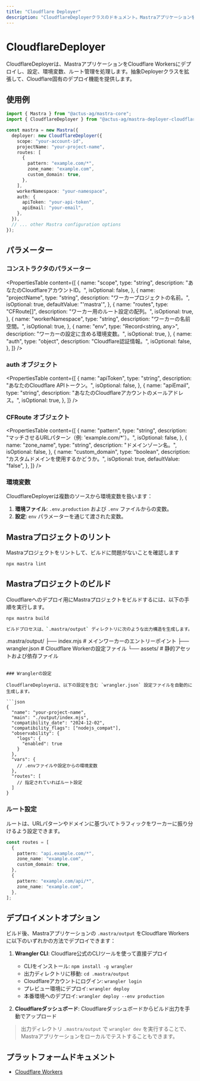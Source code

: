 ```yaml
---
title: "Cloudflare Deployer"
description: "CloudflareDeployerクラスのドキュメント。MastraアプリケーションをCloudflare Workersにデプロイします。"
---
```


# CloudflareDeployer

CloudflareDeployerは、MastraアプリケーションをCloudflare Workersにデプロイし、設定、環境変数、ルート管理を処理します。抽象Deployerクラスを拡張して、Cloudflare固有のデプロイ機能を提供します。

## 使用例

```typescript
import { Mastra } from "@actus-ag/mastra-core";
import { CloudflareDeployer } from "@actus-ag/mastra-deployer-cloudflare";

const mastra = new Mastra({
  deployer: new CloudflareDeployer({
    scope: "your-account-id",
    projectName: "your-project-name",
    routes: [
      {
        pattern: "example.com/*",
        zone_name: "example.com",
        custom_domain: true,
      },
    ],
    workerNamespace: "your-namespace",
    auth: {
      apiToken: "your-api-token",
      apiEmail: "your-email",
    },
  }),
  // ... other Mastra configuration options
});
```

## パラメーター

### コンストラクタのパラメーター

<PropertiesTable
  content={[
    {
      name: "scope",
      type: "string",
      description: "あなたのCloudflareアカウントID。",
      isOptional: false,
    },
    {
      name: "projectName",
      type: "string",
      description: "ワーカープロジェクトの名前。",
      isOptional: true,
      defaultValue: "'mastra'",
    },
    {
      name: "routes",
      type: "CFRoute[]",
      description: "ワーカー用のルート設定の配列。",
      isOptional: true,
    },
    {
      name: "workerNamespace",
      type: "string",
      description: "ワーカーの名前空間。",
      isOptional: true,
    },
    {
      name: "env",
      type: "Record<string, any>",
      description: "ワーカーの設定に含める環境変数。",
      isOptional: true,
    },
    {
      name: "auth",
      type: "object",
      description: "Cloudflare認証情報。",
      isOptional: false,
    },
  ]}
/>

### auth オブジェクト

<PropertiesTable
  content={[
    {
      name: "apiToken",
      type: "string",
      description: "あなたのCloudflare APIトークン。",
      isOptional: false,
    },
    {
      name: "apiEmail",
      type: "string",
      description: "あなたのCloudflareアカウントのメールアドレス。",
      isOptional: true,
    },
  ]}
/>

### CFRoute オブジェクト

<PropertiesTable
  content={[
    {
      name: "pattern",
      type: "string",
      description: "マッチさせるURLパターン（例: 'example.com/*'）。",
      isOptional: false,
    },
    {
      name: "zone_name",
      type: "string",
      description: "ドメインゾーン名。",
      isOptional: false,
    },
    {
      name: "custom_domain",
      type: "boolean",
      description: "カスタムドメインを使用するかどうか。",
      isOptional: true,
      defaultValue: "false",
    },
  ]}
/>

### 環境変数

CloudflareDeployerは複数のソースから環境変数を扱います：

1. **環境ファイル**: `.env.production` および `.env` ファイルからの変数。
2. **設定**: `env` パラメーターを通じて渡された変数。

## Mastraプロジェクトのリント

Mastraプロジェクトをリントして、ビルドに問題がないことを確認します

```bash
npx mastra lint
```

## Mastraプロジェクトのビルド

Cloudflareへのデプロイ用にMastraプロジェクトをビルドするには、以下の手順を実行します。

```bash
npx mastra build

ビルドプロセスは、`.mastra/output` ディレクトリに次のような出力構造を生成します。

```

.mastra/output/
├── index.mjs # メインワーカーのエントリーポイント
├── wrangler.json # Cloudflare Workerの設定ファイル
└── assets/ # 静的アセットおよび依存ファイル

````

### Wranglerの設定

CloudflareDeployerは、以下の設定を含む `wrangler.json` 設定ファイルを自動的に生成します。

```json
{
  "name": "your-project-name",
  "main": "./output/index.mjs",
  "compatibility_date": "2024-12-02",
  "compatibility_flags": ["nodejs_compat"],
  "observability": {
    "logs": {
      "enabled": true
    }
  },
  "vars": {
    // .envファイルや設定からの環境変数
  },
  "routes": [
    // 指定されていればルート設定
  ]
}
````

### ルート設定

ルートは、URLパターンやドメインに基づいてトラフィックをワーカーに振り分けるよう設定できます。

```typescript
const routes = [
  {
    pattern: "api.example.com/*",
    zone_name: "example.com",
    custom_domain: true,
  },
  {
    pattern: "example.com/api/*",
    zone_name: "example.com",
  },
];
```

## デプロイメントオプション

ビルド後、Mastraアプリケーションの `.mastra/output` をCloudflare Workersに以下のいずれかの方法でデプロイできます：

1. **Wrangler CLI**: Cloudflare公式のCLIツールを使って直接デプロイ

   - CLIをインストール: `npm install -g wrangler`
   - 出力ディレクトリに移動: `cd .mastra/output`
   - Cloudflareアカウントにログイン: `wrangler login`
   - プレビュー環境にデプロイ: `wrangler deploy`
   - 本番環境へのデプロイ: `wrangler deploy --env production`

2. **Cloudflareダッシュボード**: Cloudflareダッシュボードからビルド出力を手動でアップロード

> 出力ディレクトリ `.mastra/output` で `wrangler dev` を実行することで、Mastraアプリケーションをローカルでテストすることもできます。

## プラットフォームドキュメント

- [Cloudflare Workers](https://developers.cloudflare.com/workers/)
